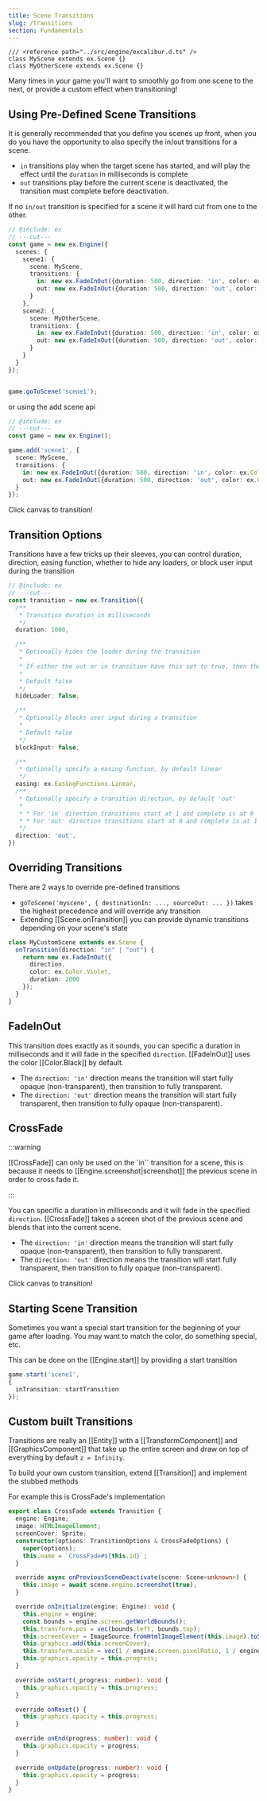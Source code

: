 ```yaml
---
title: Scene Transitions
slug: /transitions
section: Fundamentals
---
```



```twoslash include ex
/// <reference path="../src/engine/excalibur.d.ts" />
class MyScene extends ex.Scene {}
class MyOtherScene extends ex.Scene {}
```

Many times in your game you'll want to smoothly go from one scene to the next, or provide a custom effect when transitioning!

## Using Pre-Defined Scene Transitions

It is generally recommended that you define you scenes up front, when you do you have the opportunity to also specify the in/out transitions for a scene.

* `in` transitions play when the target scene has started, and will play the effect until the `duration` in milliseconds is complete
* `out` transitions play before the current scene is deactivated, the transition must complete before deactivation.

If no `in/out` transition is specified for a scene it will hard cut from one to the other.

```ts twoslash
// @include: ex
// ---cut---
const game = new ex.Engine({
  scenes: {
    scene1: {
      scene: MyScene,
      transitions: {
        in: new ex.FadeInOut({duration: 500, direction: 'in', color: ex.Color.Black}),
        out: new ex.FadeInOut({duration: 500, direction: 'out', color: ex.Color.Black})
      }
    },
    scene2: {
      scene: MyOtherScene,
      transitions: {
        in: new ex.FadeInOut({duration: 500, direction: 'in', color: ex.Color.Black}),
        out: new ex.FadeInOut({duration: 500, direction: 'out', color: ex.Color.Black})
      }
    }
  }
});


game.goToScene('scene1');

```

or using the add scene api

```ts twoslash
// @include: ex
// ---cut---
const game = new ex.Engine();

game.add('scene1', {
  scene: MyScene,
  transitions: {
    in: new ex.FadeInOut({duration: 500, direction: 'in', color: ex.Color.Black}),
    out: new ex.FadeInOut({duration: 500, direction: 'out', color: ex.Color.Black})
  }
});

```

Click canvas to transition!

<GameCodeBlock live 
  title="Transition"
  code={TransitionExample} 
/>

## Transition Options
Transitions have a few tricks up their sleeves, you can control duration, direction, easing function, whether to hide any loaders, or block user input during the transition

```ts twoslash
// @include: ex
// ---cut---
const transition = new ex.Transition({
  /**
   * Transition duration in milliseconds
   */
  duration: 1000,

  /**
   * Optionally hides the loader during the transition
   *
   * If either the out or in transition have this set to true, then the loader will be hidden.
   *
   * Default false
   */
  hideLoader: false,

  /**
   * Optionally blocks user input during a transition
   *
   * Default false
   */
  blockInput: false,

  /**
   * Optionally specify a easing function, by default linear
   */
  easing: ex.EasingFunctions.Linear,
  /**
   * Optionally specify a transition direction, by default 'out'
   *
   * * For 'in' direction transitions start at 1 and complete is at 0
   * * For 'out' direction transitions start at 0 and complete is at 1
   */
  direction: 'out',
})
```

## Overriding Transitions

There are 2 ways to override pre-defined transitions

* `goToScene('myscene', { destinationIn: ..., sourceOut: ... })` takes the highest precedence and will override any transition
* Extending [[Scene.onTransition]] you can provide dynamic transitions depending on your scene's state

```typescript
class MyCustomScene extends ex.Scene {
  onTransition(direction: "in" | "out") {
    return new ex.FadeInOut({
      direction,
      color: ex.Color.Violet,
      duration: 2000
    });
  }
}
```

## FadeInOut

This transition does exactly as it sounds, you can specific a duration in milliseconds and it will fade in the specified `direction`. [[FadeInOut]] uses the color [[Color.Black]] by default.

* The `direction: 'in'` direction means the transition will start fully opaque (non-transparent), then transition to fully transparent.
* The `direction: 'out'` direction means the transition will start fully transparent, then transition to fully opaque (non-transparent).

## CrossFade

:::warning

[[CrossFade]] can only be used on the `in`` transition for a scene, this is because it needs to [[Engine.screenshot|screenshot]] the previous scene in order to cross fade it.

:::


You can specific a duration in milliseconds and it will fade in the specified `direction`. [[CrossFade]] takes a screen shot of the previous scene and blends that into the current scene.

* The `direction: 'in'` direction means the transition will start fully opaque (non-transparent), then transition to fully transparent.
* The `direction: 'out'` direction means the transition will start fully transparent, then transition to fully opaque (non-transparent).

Click canvas to transition!

<GameCodeBlock live 
  title="CrossFade Transition"
  code={CrossFadeTransitionExample} 
/>

## Starting Scene Transition

Sometimes you want a special start transition for the beginning of your game after loading. You may want to match the color, do something special, etc.

This can be done on the [[Engine.start]] by providing a start transition

```typescript
game.start('scene1',
{
  inTransition: startTransition
});

```

## Custom built Transitions

Transitions are really an [[Entity]] with a [[TransformComponent]] and [[GraphicsComponent]] that take up the entire screen and draw on top of everything by default `z = Infinity`.

To build your own custom transition, extend [[Transition]] and implement the stubbed methods

For example this is CrossFade's implementation

```typescript
export class CrossFade extends Transition {
  engine: Engine;
  image: HTMLImageElement;
  screenCover: Sprite;
  constructor(options: TransitionOptions & CrossFadeOptions) {
    super(options);
    this.name = `CrossFade#${this.id}`;
  }

  override async onPreviousSceneDeactivate(scene: Scene<unknown>) {
    this.image = await scene.engine.screenshot(true);
  }

  override onInitialize(engine: Engine): void {
    this.engine = engine;
    const bounds = engine.screen.getWorldBounds();
    this.transform.pos = vec(bounds.left, bounds.top);
    this.screenCover = ImageSource.fromHtmlImageElement(this.image).toSprite();
    this.graphics.add(this.screenCover);
    this.transform.scale = vec(1 / engine.screen.pixelRatio, 1 / engine.screen.pixelRatio);
    this.graphics.opacity = this.progress;
  }

  override onStart(_progress: number): void {
    this.graphics.opacity = this.progress;
  }

  override onReset() {
    this.graphics.opacity = this.progress;
  }

  override onEnd(progress: number): void {
    this.graphics.opacity = progress;
  }

  override onUpdate(progress: number): void {
    this.graphics.opacity = progress;
  }
}
```